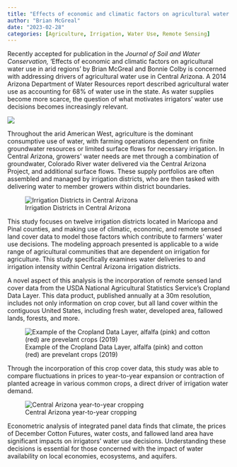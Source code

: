 ```yaml
---
title: "Effects of economic and climatic factors on agricultural water use in arid regions"
author: "Brian McGreal"
date: "2023-02-28"
categories: [Agriculture, Irrigation, Water Use, Remote Sensing]
---
```


Recently accepted for publication in the *Journal of Soil and Water Conservation,* 'Effects of economic and climatic factors on agricultural water use in arid regions' by Brian McGreal and Bonnie Colby is concerned with addressing drivers of agricultural water use in Central Arizona. A 2014 Arizona Department of Water Resources report described agricultural water use as accounting for 68% of water use in the state. As water supplies become more scarce, the question of what motivates irrigators' water use decisions becomes increasingly relevant.

![](irrigation.jpg)

Throughout the arid American West, agriculture is the dominant consumptive use of water, with farming operations dependent on finite groundwater resources or limited surface flows for necessary irrigation. In Central Arizona, growers\' water needs are met through a combination of groundwater, Colorado River water delivered via the Central Arizona Project, and additional surface flows. These supply portfolios are often assembled and managed by irrigation districts, who are then tasked with delivering water to member growers within district boundaries.

![Irrigation Districts in Central Arizona](centralAZ_IDs.jpg)

This study focuses on twelve irrigation districts located in Maricopa and Pinal counties, and making use of climatic, economic, and remote sensed land cover data to model those factors which contribute to farmers\' water use decisions. The modeling approach presented is applicable to a wide range of agricultural communities that are dependent on irrigation for agriculture. This study specifically examines water deliveries to and irrigation intensity within Central Arizona irrigation districts.

A novel aspect of this analysis is the incorporation of remote sensed land cover data from the USDA National Agricultural Statistics Service's Cropland Data Layer. This data product, published annually at a 30m resolution, includes not only information on crop cover, but all land cover within the contiguous United States, including fresh water, developed area, fallowed lands, forests, and more.

![Example of the Cropland Data Layer, alfalfa (pink) and cotton (red) are prevelant crops (2019)](images/cropscape%20map.png)

Through the incorporation of this crop cover data, this study was able to compare fluctuations in prices to year-to-year expansion or contraction of planted acreage in various common crops, a direct driver of irrigation water demand.

![Central Arizona year-to-year cropping](images/central_az_crops_bar.jpg)

Econometric analysis of integrated panel data finds that climate, the prices of December Cotton Futures, water costs, and fallowed land area have significant impacts on irrigators' water use decisions. Understanding these decisions is essential for those concerned with the impact of water availability on local economies, ecosystems, and aquifers.
